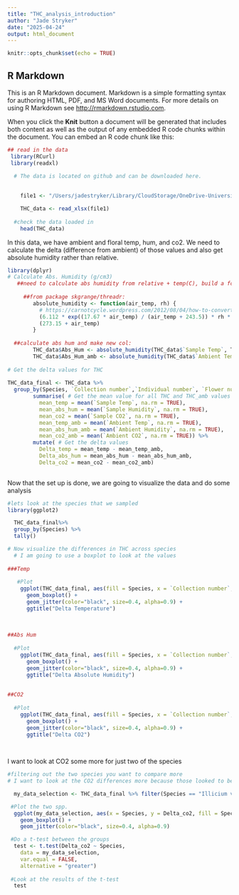 ```yaml
---
title: "THC_analysis_introduction"
author: "Jade Stryker"
date: "2025-04-24"
output: html_document
---
```


```r
knitr::opts_chunk$set(echo = TRUE)
```

## R Markdown

This is an R Markdown document. Markdown is a simple formatting syntax for authoring HTML, PDF, and MS Word documents. For more details on using R Markdown see <http://rmarkdown.rstudio.com>.

When you click the **Knit** button a document will be generated that includes both content as well as the output of any embedded R code chunks within the document. You can embed an R code chunk like this:

```r
## read in the data 
 library(RCurl)
 library(readxl)

  # The data is located on github and can be downloaded here. 
  
    
    file1 <- "/Users/jadestryker/Library/CloudStorage/OneDrive-UniversityofGeorgia/Salzman Lab/Salzman Lab - Information/Jade Stryker/Git/THC_floral_survey/Data/Floral_Survey_25.4.4.xlsx"

    THC_data <- read_xlsx(file1)
  
  #check the data loaded in 
    head(THC_data)
```

In this data, we have ambient and floral temp, hum, and co2. We need to calculate the delta (difference from ambient) of those values and also get absolute humidity rather than relative.

```r
library(dplyr)
# Calculate Abs. Humidity (g/cm3)
   ##need to calculate abs humidity from relative + temp(C), build a fcn to do so
    
     ##from package skgrange/threadr:
        absolute_humidity <- function(air_temp, rh) {
          # https://carnotcycle.wordpress.com/2012/08/04/how-to-convert-relative-humidity-to-absolute-humidity/
          (6.112 * exp((17.67 * air_temp) / (air_temp + 243.5)) * rh * 2.1674) / 
          (273.15 + air_temp)
        }
  
  ##calculate abs hum and make new col:
        THC_data$Abs_Hum <- absolute_humidity(THC_data$`Sample Temp`, THC_data$`Sample Humidity`)
        THC_data$Abs_Hum_amb <- absolute_humidity(THC_data$`Ambient Temp`, THC_data$`Ambient Humidity`)
        
# Get the delta values for THC
        
THC_data_final <- THC_data %>%
  group_by(Species, `Collection number`,`Individual number`, `Flower number`) %>% #Group by descriptive stats like species
        summarise( # Get the mean value for all THC and THC_amb values
          mean_temp = mean(`Sample Temp`, na.rm = TRUE),
          mean_abs_hum = mean(`Sample Humidity`, na.rm = TRUE),
          mean_co2 = mean(`Sample CO2`, na.rm = TRUE),
          mean_temp_amb = mean(`Ambient Temp`, na.rm = TRUE),
          mean_abs_hum_amb = mean(`Ambient Humidity`, na.rm = TRUE),
          mean_co2_amb = mean(`Ambient CO2`, na.rm = TRUE)) %>%
        mutate( # Get the delta values 
          Delta_temp = mean_temp - mean_temp_amb,
          Delta_abs_hum = mean_abs_hum - mean_abs_hum_amb,
          Delta_co2 = mean_co2 - mean_co2_amb)
             
```


Now that the set up is done, we are going to visualize the data and do some analysis

```r
#lets look at the species that we sampled
library(ggplot2)

  THC_data_final%>%
  group_by(Species) %>%
  tally()

# Now visualize the differences in THC across species
  # I am going to use a boxplot to look at the values 
  
###Temp
   
   #Plot  
    ggplot(THC_data_final, aes(fill = Species, x = `Collection number`, y = Delta_temp)) +
      geom_boxplot() +
      geom_jitter(color="black", size=0.4, alpha=0.9) +
      ggtitle("Delta Temperature") 
  
  
  
##Abs Hum
      
  #Plot    
    ggplot(THC_data_final, aes(fill = Species, x = `Collection number`, y = Delta_abs_hum)) +
      geom_boxplot() +
      geom_jitter(color="black", size=0.4, alpha=0.9) +
      ggtitle("Delta Absolute Humidity") 
   
    
##CO2
      
  #Plot    
    ggplot(THC_data_final, aes(fill = Species, x = `Collection number`, y = Delta_co2)) +
      geom_boxplot() +
      geom_jitter(color="black", size=0.4, alpha=0.9) +
      ggtitle("Delta CO2") 
   
   
```


I want to look at CO2 some more for just two of the species 

```r
#filtering out the two species you want to compare more
# I want to look at the CO2 differences more because those looked to be the most different between spp.

  my_data_selection <- THC_data_final %>% filter(Species == "Illicium verum" | Species == "Camellia japonica ‘Monah Johnstone’" )

 #Plot the two spp.
  ggplot(my_data_selection, aes(x = Species, y = Delta_co2, fill = Species)) +
    geom_boxplot() +
    geom_jitter(color="black", size=0.4, alpha=0.9) 

 #Do a t-test between the groups
  test <- t.test(Delta_co2 ~ Species,
    data = my_data_selection,
    var.equal = FALSE,
    alternative = "greater")
  
 #Look at the results of the t-test 
  test

```


